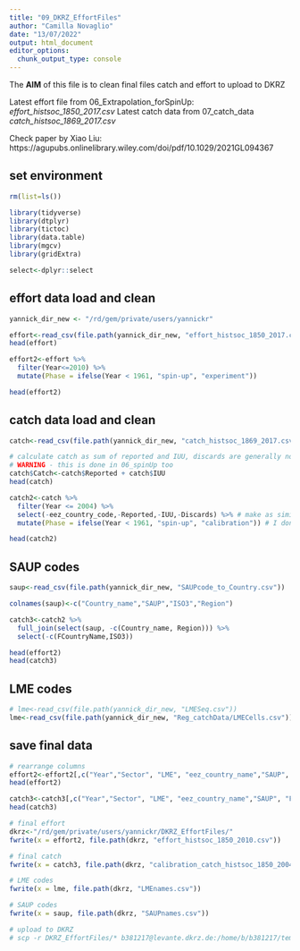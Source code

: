 ```yaml
---
title: "09_DKRZ_EffortFiles"
author: "Camilla Novaglio"
date: "13/07/2022"
output: html_document
editor_options: 
  chunk_output_type: console
---
```


The **AIM** of this file is to clean final files catch and effort to upload to DKRZ 

Latest effort file from 06_Extrapolation_forSpinUp: *effort_histsoc_1850_2017.csv*
Latest catch data from 07_catch_data *catch_histsoc_1869_2017.csv*

Check paper by Xiao Liu: https://agupubs.onlinelibrary.wiley.com/doi/pdf/10.1029/2021GL094367

## set environment 

```r

rm(list=ls())

library(tidyverse)
library(dtplyr)
library(tictoc)
library(data.table)
library(mgcv)
library(gridExtra)

select<-dplyr::select

```

## effort data load and clean 

```r

yannick_dir_new <- "/rd/gem/private/users/yannickr"

effort<-read_csv(file.path(yannick_dir_new, "effort_histsoc_1850_2017.csv"))
head(effort)

effort2<-effort %>% 
  filter(Year<=2010) %>% 
  mutate(Phase = ifelse(Year < 1961, "spin-up", "experiment"))

head(effort2)

```

## catch data load and clean 

```r

catch<-read_csv(file.path(yannick_dir_new, "catch_histsoc_1869_2017.csv"))

# calculate catch as sum of reported and IUU, discards are generally not considered (Reg's comment in 07_catch_data.rmd)
# WARNING - this is done in 06_spinUp too 
catch$Catch<-catch$Reported + catch$IUU
head(catch)

catch2<-catch %>% 
  filter(Year <= 2004) %>% 
  select(-eez_country_code,-Reported,-IUU,-Discards) %>% # make as similar as possible to effort? not sure about these fields 
  mutate(Phase = ifelse(Year < 1961, "spin-up", "calibration")) # I don't need a phase here as none is used for experiment or spin-up but all is used for calibration ?? 

head(catch2)

```

## SAUP codes

```r

saup<-read_csv(file.path(yannick_dir_new, "SAUPcode_to_Country.csv"))

colnames(saup)<-c("Country_name","SAUP","ISO3","Region")

catch3<-catch2 %>% 
  full_join(select(saup, -c(Country_name, Region))) %>% 
  select(-c(FCountryName,ISO3))

head(effort2)
head(catch3)

```

## LME codes

```r

# lme<-read_csv(file.path(yannick_dir_new, "LMESeq.csv"))
lme<-read_csv(file.path(yannick_dir_new, "Reg_catchData/LMECells.csv")) # with names 

```

## save final data 

```r

# rearrange columns 
effort2<-effort2[,c("Year","Sector", "LME", "eez_country_name","SAUP", "Gear", "FGroup", "NomActive", "Phase")]
head(effort2)

catch3<-catch3[,c("Year","Sector", "LME", "eez_country_name","SAUP", "FGroup", "Catch", "Phase")]
head(catch3)

# final effort 
dkrz<-"/rd/gem/private/users/yannickr/DKRZ_EffortFiles/"
fwrite(x = effort2, file.path(dkrz, "effort_histsoc_1850_2010.csv"))

# final catch 
fwrite(x = catch3, file.path(dkrz, "calibration_catch_histsoc_1850_2004.csv"))

# LME codes 
fwrite(x = lme, file.path(dkrz, "LMEnames.csv"))

# SAUP codes 
fwrite(x = saup, file.path(dkrz, "SAUPnames.csv"))

# upload to DKRZ
# scp -r DKRZ_EffortFiles/* b381217@levante.dkrz.de:/home/b/b381217/temp_effort/

```
